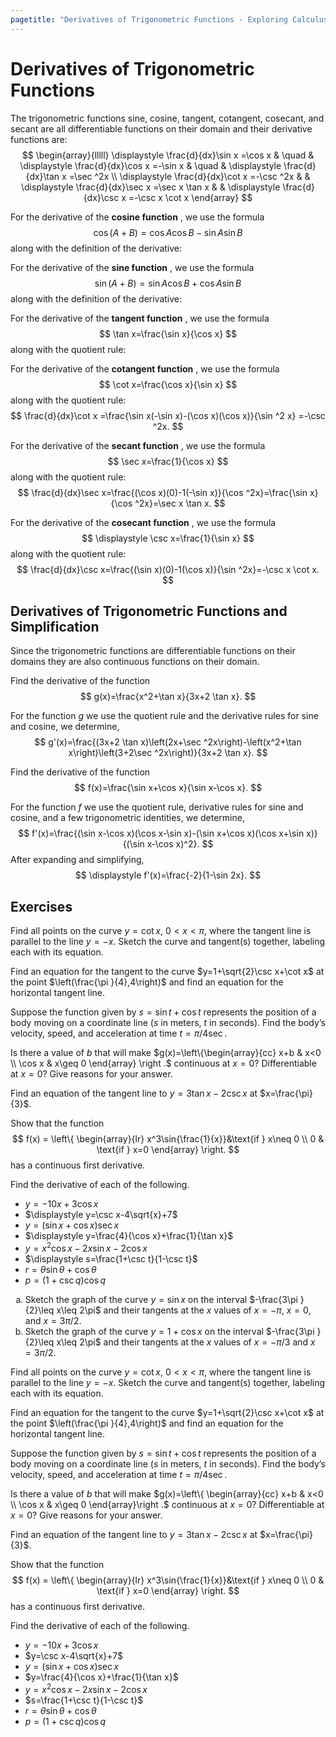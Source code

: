 ```yaml
---
pagetitle: "Derivatives of Trigonometric Functions - Exploring Calculus"
---
```

# Derivatives of Trigonometric Functions


::: {#thm- } 
The trigonometric functions sine, cosine, tangent, cotangent, cosecant, and secant are all differentiable functions on their domain and their derivative functions are:
$$
\begin{array}{lllll}
 \displaystyle \frac{d}{dx}\sin  x =\cos  x 
& \quad &  \displaystyle \frac{d}{dx}\cos  x =-\sin  x  
& \quad &  \displaystyle \frac{d}{dx}\tan  x =\sec ^2x \\ 
 \displaystyle \frac{d}{dx}\cot  x =-\csc ^2x 
& &  \displaystyle \frac{d}{dx}\sec  x =\sec  x \tan  x
& &  \displaystyle \frac{d}{dx}\csc  x =-\csc  x \cot  x 
\end{array}
$$ 
::: 

::: {.proof }

For the derivative of the \index{cosine function} **cosine function** , we use the formula
$$
\cos (A+B)=\cos  A \cos  B-\sin  A \sin  B
$$
along with the definition of the derivative:
\begin{align*}
\frac{d}{dx}\cos  x & =\lim _{h\to 0}\frac{\cos  (x+h)-\cos  x}{h} \\ 
& =\lim _{h\to 0}\frac{\cos  x \cos  h-\sin  x \sin  h-\cos  x}{h} \\ 
& =\lim _{h\to 0}\frac{\cos  x(\cos  h-1) -\sin  x \sin  h}{h} \\ 
& =\lim _{h\to 0}\frac{\cos  x(\cos  h-1)}{h}+\lim _{h\to 0}\frac{ -\sin  x \sin  h}{h} \\ 
& =(\cos  x)\lim _{h\to 0}\frac{(\cos  h-1)}{h}-\sin  (x)\lim _{h\to 0}\frac{ \sin  h}{h} \\ 
& =(\cos x)(0)-(\sin x)(1) \\ 
& =-\sin x.
\end{align*}

For the derivative of the \index{sine function} **sine function** , we use the formula
$$
\sin (A+B)=\sin  A \cos  B+\cos  A \sin  B
$$
along with the definition of the derivative:
\begin{align*}
\frac{d}{dx}\sin  x & =\lim _{h\to 0}\frac{\sin  (x+h)-\sin  x}{h} \\ 
& =\lim _{h\to 0}\frac{\sin  x \cos  h+\cos  x \sin  h-\sin  x}{h} \\ 
&=\lim _{h\to 0}\frac{\sin  x(\cos  h-1) +\cos  x \sin  h}{h} \\ 
& =\lim _{h\to 0}\frac{\sin  x(\cos  h-1)}{h}+\lim _{h\to 0}\frac{ \cos  x \sin  h}{h} \\ 
&=(\sin  x)\lim _{h\to 0}\frac{(\cos  h-1)}{h}+\cos  (x)\lim _{h\to 0}\frac{ \sin  h}{h} \\ 
&=(\sin x)(0)+\cos (x)(1)\\ 
&=\cos x.
\end{align*}

For the derivative of the \index{tangent function} **tangent function** , we use the formula 
$$
\tan  x=\frac{\sin  x}{\cos  x}
$$ 
along with the quotient rule:
\begin{align*}
\frac{d}{dx}\tan  x =\frac{(\cos  x)(\cos  x)-\sin  x(-\sin  x)}{\cos  ^2x}  =\frac{\cos ^2 x+\sin ^2x}{\cos  ^2x}
=\sec ^2x.
\end{align*}

For the derivative of the \index{cotangent function} **cotangent function** , we use the formula 
$$
\cot  x=\frac{\cos x}{\sin x}
$$ 
along with the quotient rule:
$$
\frac{d}{dx}\cot  x =\frac{\sin  x(-\sin  x)-(\cos  x)(\cos  x)}{\sin ^2 x} =-\csc ^2x.
$$

For the derivative of the \index{secant function} **secant function** , we use the formula 
$$
\sec  x=\frac{1}{\cos  x}
$$ 
along with the quotient rule:
$$
\frac{d}{dx}\sec  x=\frac{(\cos  x)(0)-1(-\sin  x)}{\cos ^2x}=\frac{\sin  x}{\cos ^2x}=\sec  x \tan  x.
$$

For the derivative of the \index{cosecant function} **cosecant function** , we use the formula 
$$
 \displaystyle \csc  x=\frac{1}{\sin  x}
$$ 
along with the quotient rule:
$$
\frac{d}{dx}\csc  x=\frac{(\sin  x)(0)-1(\cos  x)}{\sin ^2x}=-\csc  x \cot  x.
$$
::: 


## Derivatives of Trigonometric Functions and Simplification

Since the trigonometric functions are differentiable functions on their domains they are also continuous functions on their domain.


::: {#exm- } 
Find the derivative of the function 
$$
g(x)=\frac{x^2+\tan  x}{3x+2 \tan  x}.
$$
::: 

::: {.solution }
For the function $g$ we use the quotient rule and the derivative rules for sine and cosine, we determine,
$$
g'(x)=\frac{(3x+2 \tan  x)\left(2x+\sec ^2x\right)-\left(x^2+\tan  x\right)\left(3+2\sec ^2x\right)}{3x+2 \tan  x}.
$$
::: 


::: {#exm- } 
Find the derivative of the function 
$$
f(x)=\frac{\sin  x+\cos  x}{\sin  x-\cos x}.
$$
::: 

::: {.solution }
For the function $f$ we use the quotient rule, derivative rules for sine and cosine, and a few trigonometric identities, we determine,
$$
f'(x)=\frac{(\sin  x-\cos  x)(\cos  x-\sin  x)-(\sin  x+\cos  x)(\cos  x+\sin  x)}{(\sin  x-\cos  x)^2}.
$$
After expanding and simplifying, 
$$
\displaystyle f'(x)=\frac{-2}{1-\sin  2x}.
$$
::: 



## Exercises

::: {#exr- } 
Find all points on the curve $y=\cot  x,$ $0<x<\pi ,$ where the tangent line is parallel to the line $y=-x.$ Sketch the curve and tangent(s) together, labeling each with its equation.
::: 

::: {#exr- } 
Find an equation for the tangent to the curve $y=1+\sqrt{2}\csc  x+\cot  x$ at the point $\left(\frac{\pi }{4},4\right)$ and find an equation for the horizontal tangent line.
::: 

::: {#exr- } 
Suppose the function given by $s=\sin  t+\cos  t$ represents the position of a body moving on a coordinate line ($s$ in meters, $t$
in seconds). Find the body's velocity, speed, and acceleration at time $t=\pi /4 \sec .$
::: 

::: {#exr- } 
Is there a value of $b$ that will make 
$g(x)=\left\{\begin{array}{cc} x+b & x<0 \\ \cos  x & x\geq 0 \end{array} \right .$ 
continuous at $x=0?$ Differentiable at $x=0?$ Give reasons for your answer.
::: 

::: {#exr- } 
Find an equation of the tangent line to $y = 3 \tan x - 2 \csc x$ at $x=\frac{\pi}{3}$.
::: 

::: {#exr- } 
Show that the function
$$
 f(x) =
 \left\{
 \begin{array}{lr}
    x^3\sin{\frac{1}{x}}&\text{if } x\neq 0 \\
    0 & \text{if } x=0
 \end{array}
 \right.
$$
has a continuous first derivative.
::: 

::: {#exr- } 
Find the derivative of each of the following.
 
- $\displaystyle y=-10x+3 \cos  x$
- $\displaystyle y=\csc  x-4\sqrt{x}+7$
- $\displaystyle y=(\sin  x+\cos  x)\sec  x$
- $\displaystyle y=\frac{4}{\cos  x}+\frac{1}{\tan  x}$
- $\displaystyle y=x^2 \cos  x-2 x \sin  x-2 \cos  x$
- $\displaystyle s=\frac{1+\csc  t}{1-\csc  t}$
- $\displaystyle r=\theta  \sin  \theta +\cos  \theta$
- $\displaystyle p=(1+\csc  q) \cos  q$
::: 

::: {#exr- } 
(a) Sketch the graph of the curve $y=\sin  x$ on the interval $-\frac{3\pi }{2}\leq x\leq 2\pi$ and their tangents at the $x$ values of $x=-\pi,$ $x=0,$ and $x=3\pi /2.$
(b) Sketch the graph of the curve $y=1+\cos  x$ on the interval $-\frac{3\pi }{2}\leq x\leq 2\pi$ and their tangents at the $x$ values of
$x=-\pi /3$ and $x=3\pi /2.$
::: 

::: {#exr- } 
Find all points on the curve $y=\cot  x,$ $0<x<\pi ,$ where the tangent line is parallel to the line $y=-x.$ Sketch the curve and tangent(s) together, labeling each with its equation.
::: 

::: {#exr- } 
Find an equation for the tangent to the curve $y=1+\sqrt{2}\csc  x+\cot  x$ at the point $\left(\frac{\pi }{4},4\right)$ and find an equation for the horizontal tangent line.
::: 

::: {#exr- } 
Suppose the function given by $s=\sin  t+\cos  t$ represents the position of a body moving on a coordinate line ($s$ in meters, $t$
in seconds). Find the body's velocity, speed, and acceleration at time $t=\pi /4 \sec .$
::: 

::: {#exr- } 
Is there a value of $b$ that will make 
$g(x)=\left\{ \begin{array}{cc} x+b & x<0 \\ \cos  x & x\geq 0 \end{array}\right .$ continuous at $x=0?$ Differentiable at $x=0?$ Give reasons for your answer.
::: 

::: {#exr- } 
Find an equation of the tangent line to $y = 3 \tan x - 2 \csc x$ at $x=\frac{\pi}{3}$.
::: 

::: {#exr- } 
Show that the function
$$
 f(x) =
\left\{
 \begin{array}{lr}
    x^3\sin{\frac{1}{x}}&\text{if } x\neq 0 \\
    0 & \text{if } x=0
 \end{array}
 \right.
$$
has a continuous first derivative.
::: 

::: {#exr- } 
Find the derivative of each of the following.
 
- $y=-10x+3 \cos  x$
- $y=\csc  x-4\sqrt{x}+7$
- $y=(\sin  x+\cos  x)\sec  x$
- $y=\frac{4}{\cos  x}+\frac{1}{\tan  x}$
- $y=x^2 \cos  x-2 x \sin  x-2 \cos  x$
- $s=\frac{1+\csc  t}{1-\csc  t}$
- $r=\theta  \sin  \theta +\cos  \theta$
- $p=(1+\csc  q) \cos  q$
::: 


